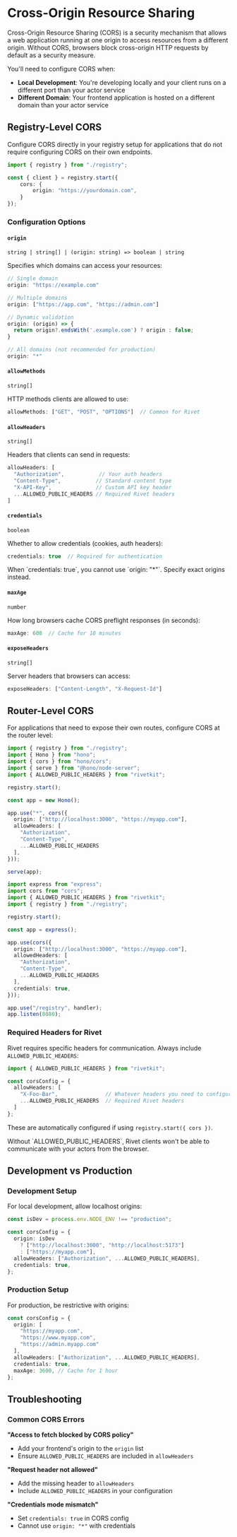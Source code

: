 # Cross-Origin Resource Sharing

Cross-Origin Resource Sharing (CORS) is a security mechanism that allows a web application running at one origin to access resources from a different origin. Without CORS, browsers block cross-origin HTTP requests by default as a security measure.

You'll need to configure CORS when:

- **Local Development**: You're developing locally and your client runs on a different port than your actor service
- **Different Domain**: Your frontend application is hosted on a different domain than your actor service

## Registry-Level CORS

Configure CORS directly in your registry setup for applications that do not require configuring CORS on their own endpoints.

```typescript {{"title":"server.ts"}}
import { registry } from "./registry";

const { client } = registry.start({
	cors: {
		origin: "https://yourdomain.com",
	}
});
```

### Configuration Options

#### `origin`

`string | string[] | (origin: string) => boolean | string`

Specifies which domains can access your resources:

```typescript {{"title":"server.ts"}}
// Single domain
origin: "https://example.com"

// Multiple domains
origin: ["https://app.com", "https://admin.com"]

// Dynamic validation
origin: (origin) => {
  return origin?.endsWith('.example.com') ? origin : false;
}

// All domains (not recommended for production)
origin: "*"
```

#### `allowMethods`

`string[]`

HTTP methods clients are allowed to use:

```typescript
allowMethods: ["GET", "POST", "OPTIONS"]  // Common for Rivet
```

#### `allowHeaders`

`string[]`

Headers that clients can send in requests:

```typescript
allowHeaders: [
  "Authorization",           // Your auth headers
  "Content-Type",           // Standard content type
  "X-API-Key",              // Custom API key header
  ...ALLOWED_PUBLIC_HEADERS // Required Rivet headers
]
```

#### `credentials`

`boolean`

Whether to allow credentials (cookies, auth headers):

```typescript
credentials: true  // Required for authentication
```

<Warning>
When `credentials: true`, you cannot use `origin: "*"`. Specify exact origins instead.
</Warning>

#### `maxAge`

`number`

How long browsers cache CORS preflight responses (in seconds):

```typescript
maxAge: 600  // Cache for 10 minutes
```

#### `exposeHeaders`

`string[]`

Server headers that browsers can access:

```typescript
exposeHeaders: ["Content-Length", "X-Request-Id"]
```

## Router-Level CORS

For applications that need to expose their own routes, configure CORS at the router level:

<CodeGroup>

```typescript {{"title":"Hono"}}
import { registry } from "./registry";
import { Hono } from "hono";
import { cors } from "hono/cors";
import { serve } from "@hono/node-server";
import { ALLOWED_PUBLIC_HEADERS } from "rivetkit";

registry.start();

const app = new Hono();

app.use("*", cors({
  origin: ["http://localhost:3000", "https://myapp.com"],
  allowHeaders: [
    "Authorization", 
    "Content-Type",
    ...ALLOWED_PUBLIC_HEADERS
  ],
}));

serve(app);
```

```typescript {{"title":"Express"}}
import express from "express";
import cors from "cors";
import { ALLOWED_PUBLIC_HEADERS } from "rivetkit";
import { registry } from "./registry";

registry.start();

const app = express();

app.use(cors({
  origin: ["http://localhost:3000", "https://myapp.com"],
  allowedHeaders: [
    "Authorization",
    "Content-Type", 
    ...ALLOWED_PUBLIC_HEADERS
  ],
  credentials: true,
}));

app.use("/registry", handler);
app.listen(8080);
```

</CodeGroup>

### Required Headers for Rivet

Rivet requires specific headers for communication. Always include `ALLOWED_PUBLIC_HEADERS`:

```typescript {{"title":"server.ts"}}
import { ALLOWED_PUBLIC_HEADERS } from "rivetkit";

const corsConfig = {
  allowHeaders: [
    "X-Foo-Bar",               // Whatever headers you need to configure
    ...ALLOWED_PUBLIC_HEADERS  // Required Rivet headers
  ]
};
```

These are automatically configured if using `registry.start({ cors })`.

<Warning>
Without `ALLOWED_PUBLIC_HEADERS`, Rivet clients won't be able to communicate with your actors from the browser.
</Warning>

## Development vs Production

### Development Setup

For local development, allow localhost origins:

```typescript
const isDev = process.env.NODE_ENV !== "production";

const corsConfig = {
  origin: isDev 
    ? ["http://localhost:3000", "http://localhost:5173"] 
    : ["https://myapp.com"],
  allowHeaders: ["Authorization", ...ALLOWED_PUBLIC_HEADERS],
  credentials: true,
};
```

### Production Setup

For production, be restrictive with origins:

```typescript
const corsConfig = {
  origin: [
    "https://myapp.com",
    "https://www.myapp.com",
    "https://admin.myapp.com"
  ],
  allowHeaders: ["Authorization", ...ALLOWED_PUBLIC_HEADERS],
  credentials: true,
  maxAge: 3600, // Cache for 1 hour
};
```

## Troubleshooting

### Common CORS Errors

**"Access to fetch blocked by CORS policy"**
- Add your frontend's origin to the `origin` list
- Ensure `ALLOWED_PUBLIC_HEADERS` are included in `allowHeaders`

**"Request header not allowed"**
- Add the missing header to `allowHeaders` 
- Include `ALLOWED_PUBLIC_HEADERS` in your configuration

**"Credentials mode mismatch"**
- Set `credentials: true` in CORS config
- Cannot use `origin: "*"` with credentials

